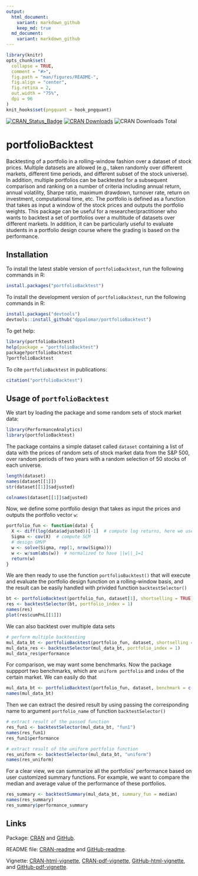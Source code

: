 ```yaml
---
output:
  html_document:
    variant: markdown_github
    keep_md: true
  md_document:
    variant: markdown_github
---
```


<!-- README.md is generated from README.Rmd. Please edit that file -->

```r
library(knitr)
opts_chunk$set(
  collapse = TRUE,
  comment = "#>",
  fig.path = "man/figures/README-",
  fig.align = "center",
  fig.retina = 2,
  out.width = "75%",
  dpi = 96
)
knit_hooks$set(pngquant = hook_pngquant)
```

[![CRAN_Status_Badge](https://www.r-pkg.org/badges/version/portfolioBacktest)](https://cran.r-project.org/package=portfolioBacktest)
[![CRAN Downloads](https://cranlogs.r-pkg.org/badges/portfolioBacktest)](https://cran.r-project.org/package=portfolioBacktest)
![CRAN Downloads Total](https://cranlogs.r-pkg.org/badges/grand-total/portfolioBacktest?color=brightgreen)

# portfolioBacktest
Backtesting of a portfolio in a rolling-window fashion over a dataset of stock prices. Multiple datasets are allowed (e.g., taken randomly over different markets, different time periods, and different subset of the stock universe). In addition, multiple portfolios can be backtested for a subsequent comparison and ranking on a number of criteria including annual return, annual volatility, Sharpe ratio, maximum drawdown, turnover rate, return on investment, computational time, etc. The portfolio is defined as a function that takes as input a window of the stock prices and outputs the portfolio weights. This package can be useful for a researcher/practitioner who wants to backtest a set of portfolios over a multitude of datasets over different markets. In addition, it can be particularly useful to evaluate students in a portfolio design course where the grading is based on the performance.


## Installation
To install the latest stable version of `portfolioBacktest`, run the following commands in R:
```r
install.packages("portfolioBacktest")
```

To install the development version of `portfolioBacktest`, run the following commands in R:
```r
install.packages("devtools")
devtools::install_github("dppalomar/portfolioBacktest")
```

To get help:
```r
library(portfolioBacktest)
help(package = "portfolioBacktest")
package?portfolioBacktest
?portfolioBacktest
```

To cite `portfolioBacktest` in publications:
```r
citation("portfolioBacktest")
```




## Usage of `portfolioBacktest`
We start by loading the package and some random sets of stock market data:
```r
library(PerformanceAnalytics)
library(portfolioBacktest)
```
The package contains a simple dataset called `dataset` containing a list of data with the prices of random sets of stock market data from the S&P 500, over random periods of two years with a random selection of 50 stocks of each universe.
 
```r
length(dataset)
names(dataset[[1]])
str(dataset[[1]]$adjusted)

colnames(dataset[[1]]$adjusted)
```

Now, we define some portfolio design that takes as input the prices and outputs the portfolio vector `w`:
```r
portfolio_fun <- function(data) {
  X <- diff(log(data$adjusted))[-1]  # compute log returns, here we use adjusted prices
  Sigma <- cov(X)  # compute SCM
  # design GMVP
  w <- solve(Sigma, rep(1, nrow(Sigma)))
  w <- w/sum(abs(w))  # normalized to have ||w||_1=1
  return(w)
}
```

We are then ready to use the function `portfolioBacktest()` that will execute and evaluate the portfolio design function on a rolling-window basis, and the result can be easily handled with privided function `backtestSelector()`
```r
bt <- portfolioBacktest(portfolio_fun, dataset[1], shortselling = TRUE)
res <- backtestSelector(bt, portfolio_index = 1)
names(res)
plot(res$cumPnL[[1]])
```

We can also backtest over multiple data sets 
```r
# perform multiple backtesting
mul_data_bt <- portfolioBacktest(portfolio_fun, dataset, shortselling = TRUE)
mul_data_res <- backtestSelector(mul_data_bt, portfolio_index = 1)
mul_data_res$performance
```

For comparison, we may want some benchmarks. Now the package suppport two benchmarks, which are `uniform portfolio` and `index` of the certain market. We can easily do that 

```r
mul_data_bt <- portfolioBacktest(portfolio_fun, dataset, benchmark = c("uniform", "index"), shortselling = TRUE)
names(mul_data_bt)
```

Then we can extract the desired result by using passing the corresponding name to argument `portfolio_name` of function `backtestSelector()`

```r
# extract result of the passed function
res_fun1 <- backtestSelector(mul_data_bt, "fun1")
names(res_fun1)
res_fun1$performance

# extract result of the uniform portfolio function
res_uniform <- backtestSelector(mul_data_bt, "uniform")
names(res_uniform)
```

For a clear view, we can summarize all the portfolios' performance based on user customized summary functions. For example, we want to compare the median and average value of the performance of these portfolios.

```r
res_summary <- backtestSummary(mul_data_bt, summary_fun = median)
names(res_summary)
res_summary$performance_summary
```


## Links
Package: [CRAN](https://CRAN.R-project.org/package=portfolioBacktest) and [GitHub](https://github.com/dppalomar/portfolioBacktest).

README file: [CRAN-readme](https://cran.r-project.org/package=portfolioBacktest/readme/README.html)
and [GitHub-readme](https://raw.githack.com/dppalomar/portfolioBacktest/master/README.html).

Vignette: [CRAN-html-vignette](https://cran.r-project.org/package=portfolioBacktest/vignettes/PortfolioBacktest.html),
[CRAN-pdf-vignette](https://cran.r-project.org/package=portfolioBacktest/vignettes/PortfolioBacktest-pdf.pdf),
[GitHub-html-vignette](https://raw.githack.com/dppalomar/portfolioBacktest/master/vignettes/PortfolioBacktest.html), and
[GitHub-pdf-vignette](https://docs.google.com/viewer?url=https://github.com/dppalomar/portfolioBacktest/raw/master/vignettes/PortfolioBacktest-pdf.pdf).

